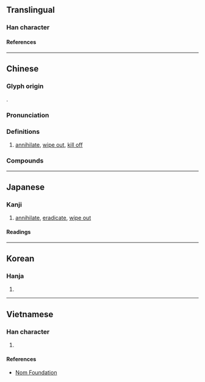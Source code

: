 {{also|歼|殱}}
{{character info/new}}
==Translingual==
{{Han simplified forms|殲|[[殱]]/[[𫞔]]|歼|ex=y}}

===Han character===
{{Han char|rn=78|rad=歹|as=17|sn=21|four=13250|canj=MNOIM|ids=⿰歹韱}}

====References====
{{Han ref|kx=0584.110|dkj=16608|dj=0977.010|hdz=21396.100|uh=6BB2}}

----

==Chinese==
{{zh-forms|s=歼}}

===Glyph origin===
{{Han etym}}
{{Han compound|歹|韱|c1=s|c2=p|ls=psc}}.

===Pronunciation===
{{zh-pron
|m=jiān
|c=cim1
|mn=ml:chhiam/qz,xm:chiam
|mc=y
|oc=y
|ma=
|cat=v
}}

===Definitions===
{{zh-hanzi}}

# [[annihilate]], [[wipe out]], [[kill off]]

===Compounds===
{{zh-der|殲擊|殲擊機|殲滅|殲滅戰}}

----

==Japanese==

===Kanji===
{{ja-kanji|grade=|rs=歹17|shin=殱}}

# [[annihilate]], [[eradicate]], [[wipe out]]

====Readings====
{{ja-readings
|on=せん
|kun=つくす, ほろぼす
}}

----

==Korean==

===Hanja===
{{ko-hanja|섬}}

# {{rfdef|ko|sort=歹17}}

----

==Vietnamese==

===Han character===
{{vi-readings|rs=歹17|reading=tiêm}}

# {{rfdef|vi|sort=歹17}}

====References====
* [http://nomfoundation.org/common/nom_details.php?codepoint=6bb2 Nom Foundation]